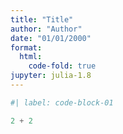 ```yaml
---
title: "Title"
author: "Author"
date: "01/01/2000"
format: 
  html:
    code-fold: true
jupyter: julia-1.8
---
```



```julia
#| label: code-block-01

2 + 2
```

